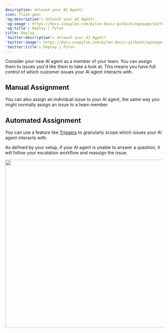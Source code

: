 ---
description: Unleash your AI Agent!
icon: flask-gear
'og:description': Unleash your AI Agent!
'og:image': https://docs.usepylon.com/pylon-docs/~gitbook/ogimage/ooJYoWmLGtoGWUhev9Dd
'og:title': Deploy | Pylon
title: Deploy
'twitter:description': Unleash your AI Agent!
'twitter:image': https://docs.usepylon.com/pylon-docs/~gitbook/ogimage/ooJYoWmLGtoGWUhev9Dd
'twitter:title': Deploy | Pylon
---
Consider your new AI agent as a member of your team. You can assign them to issues you'd like them to take a look at. This means you have full control of which customer issues your AI agent interacts with.

## Manual Assignment

You can also assign an individual issue to your AI agent, the same way you might normally assign an issue to a team member.

## Automated Assignment

You can use a feature like [Triggers](/pylon-docs/platform/triggers) to granularly scope which issues your AI agent interacts with.

As defined by your setup, if your AI agent is unable to answer a question, it will follow your escalation workflow and reassign the issue.

<Frame>
<img alt="" class="block" data-testid="zoom-image" fetchpriority="high" height="539" sizes="(max-width: 640px) 400px, 768px" src="/images/9c3a001f.png" width="884"/>
</Frame>
